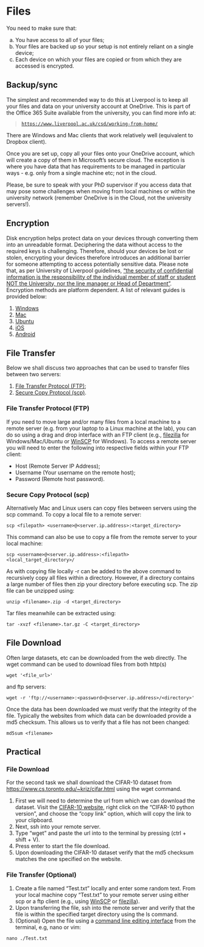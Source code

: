 # Files

You need to make sure that:

a) You have access to all of your files;
b) Your files are backed up so your setup is not entirely reliant on a single device;
c) Each device on which your files are copied or from which they are accessed
is encrypted.

## Backup/sync

The simplest and recommended way to do this at Liverpool is to keep all your
files and data on your university account at OneDrive. This is part of the
Office 365 Suite available from the university, you can find more info at:

> [`https://www.liverpool.ac.uk/csd/working-from-home/`](https://www.liverpool.ac.uk/csd/working-from-home/)

There are Windows and Mac clients that work relatively well (equivalent to
Dropbox client).

Once you are set up, copy all your files onto your OneDrive account, which
will create a copy of them in Microsoft's secure cloud. The exception is
where you have data that has requirements to be managed in particular ways - e.g.
only from a single machine etc; not in the cloud.

Please, be sure to speak with your PhD supervisor if you access data that
may pose some challenges when moving from local machines or within the university
network (remember OneDrive is in the Cloud, not the university servers!).

## Encryption

<!---[Add guide to encryption: what it is and how to set up on
Windows/macOS/Linux/iOS/Android]--->

Disk encryption helps protect data on your devices through converting 
them into an unreadable format. Deciphering the data without access to the 
required keys is challenging. Therefore, should your devices be lost or stolen, 
encrypting your devices therefore introduces an additional barrier for someone 
attempting to access potentially sensitive data. Please note that, as per 
University of Liverpool guidelines, 
["the security of confidential information is the responsibility of the individual 
member of staff or student NOT the University, nor the line manager or Head of 
Department"](https://www.liverpool.ac.uk/csd/security/information-security/encryption/). 
Encryption methods are platform dependent. A list of relevant guides is provided below:

1) [Windows](https://www.liverpool.ac.uk/csd/security/information-security/encryption/)
1) [Mac](https://support.apple.com/en-gb/guide/disk-utility/dskutl35612/mac)
1) [Ubuntu](https://help.ubuntu.com/community/Full_Disk_Encryption_Howto_2019)
1) [iOS](https://support.apple.com/en-gb/guide/security/secf6276da8a/1/web/1)
1) [Android](https://www.howtogeek.com/141953/how-to-encrypt-your-android-phone-and-why-you-might-want-to/)


## File Transfer

Below we shall discuss two approaches that can be used to transfer files between
two servers:

1) [File Transfer Protocol (FTP)](https://en.wikipedia.org/wiki/File_Transfer_Protocol); 
2) [Secure Copy Protocol (scp)](https://en.wikipedia.org/wiki/Secure_copy).

### File Transfer Protocol (FTP)

If you need to move large and/or many files from a local machine to a remote
server (e.g. from your laptop to a Linux machine at the lab), you can do so 
using a drag and drop interface with an FTP client (e.g., [filezilla](https://filezilla-project.org/) 
for Windows/Mac/Ubuntu or [WinSCP](https://winscp.net/eng/index.php) for Windows). To access 
a remote server you will need to enter the following into respective fields within your FTP client: 
 
* Host (Remote Server IP Address);
* Username (Your username on the remote host);
* Password (Remote host password).

### Secure Copy Protocol (scp)

Alternatively Mac and Linux users can copy files between servers using the scp command.
To copy a local file to a remote server:

```shell
scp <filepath> <username>@<server.ip.address>:<target_directory>
```

This command can also be use to copy a file from the remote server to your local machine:

```shell
scp <username>@<server.ip.address>:<filepath> <local_target_directory>/
```

As with copying file locally -r can be added to the above command to recursively copy
all files within a directory. However, if a directory contains a large number of files
then zip your directory before executing scp. The zip file can be unzipped using:

```shell
unzip <filename>.zip -d <target_directory>
```

Tar files meanwhile can be extracted using:

```shell
tar -xvzf <filename>.tar.gz -C <target_directory>
```

## File Download

Often large datasets, etc can be downloaded from the web directly. 
The wget command can be used to download files from both http(s) 

```shell
wget '<file_url>'
```

and ftp servers:

```shell
wget -r 'ftp://<username>:<password>@<server.ip.address>/<directory>'
```

Once the data has been downloaded we must verify that the integrity of the file. 
Typically the websites from which data can be downloaded provide a md5 checksum. 
This allows us to verify that a file has not been changed: 

```shell
md5sum <filename>
```

## Practical

### File Download

For the second task we shall download the CIFAR-10 dataset from 
[https://www.cs.toronto.edu/~kriz/cifar.html](https://www.cs.toronto.edu/~kriz/cifar.html) 
using the wget command. 

1) First we will need to determine the url from which we can download the dataset.
Visit the [CIFAR-10 website](https://www.cs.toronto.edu/~kriz/cifar.html), right 
click on the "CIFAR-10 python version", and choose the "copy link" option, 
which will copy the link to your clipboard. 
1) Next, ssh into your remote server. 
1) Type "wget " and paste the url into to the terminal by pressing (ctrl + shift + V).
1) Press enter to start the file download.
1) Upon downloading the CIFAR-10 dataset verify that the md5 checksum matches the one specified on the website. 

### File Transfer (Optional)

1) Create a file named "Test.txt" locally and enter some random text. 
From your local machine copy "Test.txt" to your remote server using either 
scp or a ftp client (e.g., using [WinSCP](https://winscp.net/eng/index.php)
or [filezilla](https://filezilla-project.org/)). 
1) Upon transferring the file, ssh into the remote server and verify that the file is within the 
specified target directory using the ls command. 
1) (Optional) Open the file using a 
[command line editing interface](https://en.wikipedia.org/wiki/List_of_text_editors) from the terminal, e.g, nano or vim:

```shell
nano ./Test.txt
```
